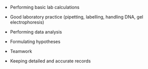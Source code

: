 * Performing basic lab calculations

* Good laboratory practice (pipetting, labelling, handling DNA, gel electrophoresis)

* Performing data analysis

* Formulating hypotheses

* Teamwork

* Keeping detailed and accurate records
